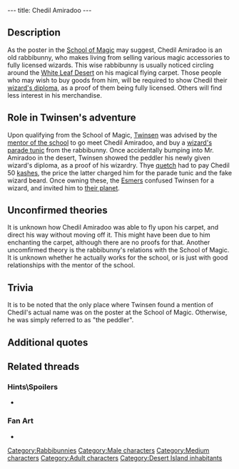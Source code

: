---
title: Chedil Amiradoo
---

{{Character|
Name=Chedil Amiradoo|
Image=Chedil Amiradoo.gif|
Race=[[Rabbibunny]]|
Gender=Male|
Size=Medium|
Age=Adult}}

{{Quote|
Quote=My dear sir, my goods are only available to fully licensed wizards.|
Character=Chedil Amiradoo}}

==Description==
As the poster in the [[School of Magic]] may suggest, Chedil Amiradoo is an old rabbibunny, who makes living from selling various magic accessories to fully licensed wizards. This wise rabbibunny is usually noticed circling around the [[White Leaf Desert]] on his magical flying carpet. Those people who may wish to buy goods from him, will be required to show Chedil their [[wizard's diploma]], as a proof of them being fully licensed. Others will find less interest in his merchandise.

==Role in Twinsen's adventure==
Upon qualifying from the School of Magic, [[Twinsen]] was advised by the [[mentor of the school of magic|mentor of the school]] to go meet Chedil Amiradoo, and buy a [[wizard's parade tunic]] from the rabbibunny. Once accidentally bumping into Mr. Amiradoo in the desert, Twinsen showed the peddler his newly given wizard's diploma, as a proof of his wizardry. Thye [[quetch]] had to pay Chedil 50 [[kashes]], the price the latter charged him for the parade tunic and the fake wizard beard. Once owning these, the [[Esmers]] confused Twinsen for a wizard, and invited him to [[Zeelich|their planet]].

==Unconfirmed theories==
It is unknown how Chedil Amiradoo was able to fly upon his carpet, and direct his way without moving off it. This might have been due to him enchanting the carpet, although there are no proofs for that.
Another uncomfirmed theory is the rabbibunny's relations with the School of Magic. It is unknown whether he actually works for the school, or is just with good relationships with the mentor of the school.

==Trivia==
It is to be noted that the only place where Twinsen found a mention of Chedil's actual name was on the poster at the School of Magic. Otherwise, he was simply referred to as "the peddler".

==Additional quotes==
{{Quote|
Quote=Ah, you must be Twinsen. Congratulations for passing your examination. If you want a magician's tunic it'll only cost you 50 kashes. We'll throw in a false beard to make you look like an old magician. Interested?|
Character=Chedil Amiradoo}}
{{Quote|
Quote=Now that you are a wizard, I can sell you some orange powder. It costs 10 Kashes, and will recharge you in Magic and Life Points.|
Character=Chedil Amiradoo}}
{{Quote|
Quote=I know where it is, but I don't have the right to tell you.|
Character=Chedil Amiradoo}}
{{Quote|
Quote=I saw Ker'aooc pass by a while back. Told me the Esmers had invited him...someplace or other. Regardless, he was going to the Hacienda.|
Character=Chedil Amiradoo}}
{{Quote|
Quote=Bravo Twinsen. You now bear the title of wizard. I don't have any spare wizard's parade tunics left. But there is a peddler on the island. I'll contact him and ask him to give you one. Go find him. Also, let your beard grow.|
Character=Mentor of the School of Magic}}
{{Quote|
Quote=Looking for a costume or Magic accessories? Well, Chedil Amiradoo has a deal that'll make your head spin. Low, low prices and after-sales service. Currently doing the rounds on your island.|
Character=Notice board at the School of Magic}}

==Related threads==
===Hints\Spoilers===
* {{thread|id=3842|title=The funniest hints ever, & more! (Could anybody tell some more)}}

===Fan Art===
* {{post|id=74935|title=Metal Gear Twinsen}}

[[Category:Rabbibunnies]]
[[Category:Male characters]]
[[Category:Medium characters]]
[[Category:Adult characters]]
[[Category:Desert Island inhabitants]]